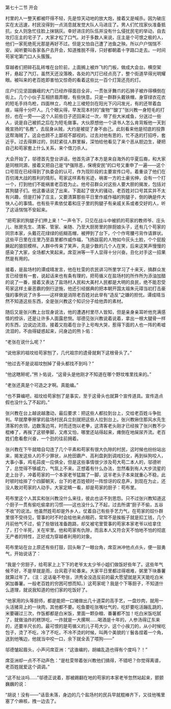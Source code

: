 

第七十二节 开会

村里的人一整天都被吓得不轻，先是惊天动地的放大炮，接着又是喊杀。因为破庄实在太迅速，村民没得到一点消息就发觉大队人马进庄了。男人们忙找家伙准备抵抗，女人则急忙往脸上抹锅灰。幸好进庄的队伍并没有什么侵扰民宅的举动，自去攻打庄主的宅子了，大家才松了口气。对于多数人来说，庄主是个可恨之极的人，他们一家死绝死光那是再好不过。但是又怕自己遭了池鱼之殃。所以户户惴惴不安。闻听要叫各家各户去开会，知道推脱不得，只好都朝着十字路口走去。一时间苟家宅第门口人头簇簇。

穿越者们把碎石乱砖堆在台阶前，上面搁上被炸飞的门板，做成大会台。横空架杆，悬起了汽灯。虽然天还没落晚，各处的汽灯已经点亮了，整个街道早得光明耀眼。被叫来的老百姓即害怕又惊奇的看着这些比一百个灯笼还亮的灯。

庄户们见坚固巍峨的大门已经炸得面目全非，一贯张牙舞爪的石狮子被炸得横倒在街上。几个小伙子互相挤眉弄眼，有些快意。只是一群群头戴铁帽，身穿绿衣花衣的短毛手持鸟枪，四面林立，鸟枪上三棱短剑在阳光下闪闪发光，有的还带着血痕，端得十分吓人。几个眼尖得，早发现本村的“废物”“酸丁”张兴教一身短毛的打扮，也在一旁――这个人前些日子还回来过一次，带了些大米咸鱼，分送过一些人，说是自己被抓之后在为短毛做事。大伙原想他一个读书人怎么肯背叛他一天到晚宣扬的“名教”，去屈身从贼，大约是被捉了身不由己。此刻看来他是彻底的投靠这帮海贼了。这会也顾不上鄙视不鄙视的。过去对他有恩的，忙不迭的打招呼，套近乎。过去得罪过的，则赶紧往人群里躲，深怕给他看见了来个恶从胆边生，硬把自己和苟家套上什么关系，来个借刀杀人。

大会开始了，邬德首先登台讲话，他首先讲了本方是来自海外的华夏后裔，和大家是同根同源。接着又把自己是“铲强除恶，保境安民”的口号又重申了一遍――这个口号现在已经得到了执委会的认可，作为现阶段的主要宣传口号。着重谈了他们在百仞滩大战的胜利的情形。苟家这样素有劣迹，祸害一方的土豪劣绅，会有一个打一个，打到他们不能祸害老百姓为止。他号召群众对这些人要大胆的揭发，包括对其狗腿子们。他这番话说了出来，下面起了很大的骚动，老百姓对口号其实并不太有兴趣，但是打掉了庄主，又要清算那些平日里作威作福的狗腿子，倒的确是件大快人心的事情。也有些平素依仗着和庄子里的狗腿子有亲戚关系或者交好的人，听了这话惴惴不安起来。

“把苟家的狗腿子们押上来！”一声令下，只见在战斗中被抓的苟家的教师爷、庄头儿、账房先生、清客、管家、亲随、乃至大厨房里的胖厨娘头子，还有几个苟家的同宗本家，头戴花花绿绿的纸糊高帽，被押到了台下，个个作弯腰弓背作请罪状。这些平日里在庄里乃至县里都作威作福，飞扬跋扈的人物如今灰头土脸，个个屁股撅起的狼狈模样。人群中传来了笑声，先是少数的几个人在笑，后来这笑声慢慢的感染了大家，全场都大笑起来。席亚洲等一干人显得十分兴奋。丑化对手这一招果然是有用的。

接着，是盐场村的谭成晴发言，他在杜雯的农民讲习所里学习了十来天，搞群众发言已经很有一套，说起话来也有条有理的，把苟循义在盐场村的所作所为添油加醋的说了一番，接着又表达了盐场村人民和大美村人民都是大明的良民，绝不能忍受苟家这样土豪恶霸的倒行逆施，他还引经据典的把本朝开国太祖朱元璋当初打击豪强的事例说了许多――这样做是消除老百姓对此举有“造反”之嫌的担忧。谭成晴当然不知道这些东西，全是张兴教这个知识分子给他弄的素材。

随后又是张兴教上台现身说法，他的遭遇村里尽人皆知，但是亲身亲耳听他充满感情的控诉，还是让许多人面露悲恻。邬德见张兴教说着说着，拿出一根大腿骨一样的东西，边说边流泪，接着又抱着在台子上号啕大哭，惹得下面的人也一阵的希嘘流泪的，不由得疑惑起来，问身边的熊卜佑：

“老张在说什么呢？”

“说他家的祖坟给苟家刨了，几代祖宗的遗骨就剩下这根骨头了。”

“他过去不是说祖坟刨掉了骨头都找不到吗？”

“他这瞎掰呢，”熊卜佑说，“这骨头是他刚才不知道在哪个野坟堆里找来的。”

“老张还真是个可造之才啊。真能编。”

“也不算编吧，祖坟给苟家刨了是事实，至于这骨头也就算个宣传道具。宣传造点假也没什么了不起的。”

张兴教在台上越说越激动，最后要求：把这些人都拉到台上，交给老百姓斗争批判。早就摩拳擦掌的盐场村民兵立刻就把这些人拉到台上。张兴教揪住那风水先生清客的衣领，边数落边骂，时而还饱以老拳，这清客老头刚才已经挨了张兴教不少棍棒了，再挨了这顿拳脚，又疼又怕，哪里还站得起来，瘫倒在地屎尿齐流。老百姓们愈看愈兴奋，一个劲的往前拥着。

张兴教在下午就暗自勾连了几个平素和苟家有很大仇隙的村民，这时候也纷纷站出来，揭发这些人的不少罪状，从抢田霸产、高利盘剥到调戏妇女，再到纵狗咬人，大事小事，鸡毛蒜皮一应俱全，但是这些事情很少涉及苟大苟二本人的，邬德听了，总觉得不够威力，气氛上不来。正想着有什么办法，忽然看到有人大步流星的走上台子，冲着苟家的一个本家老爷猛踹了一脚，这半老头子本来就重心不稳，此时顿时给摔了个四脚朝天，台下的老百姓顿时一阵惊讶的叹息声，到现在为止，还没人敢对苟家的人动手。大家定睛一看，却是苟家的厨子：苟布里。

苟布里这个人其实和张兴教没什么来往，彼此也谈不到恩怨。只不过张兴教知道这个厨子一贯有偷吃偷拿的习惯――这也没什么了不起，过去所谓“厨子不偷，五谷不收”的说法。他虽然姓苟却是外乡人，仗着自己有些手艺力气，在苟家的奴仆群里很不受待见，管事的时不时会给他来点眼药，常常不是挨板子就是扣工钱，几个月前他气不过，偷了些银钱准备跑路，却又被宅里管事的苟家本家老爷以给拿住了，打个半死，关在牢里。他和苟家有仇隙，而且本人又符合天不怕地不怕的彻底无产者的特性，正好成为穿越者利用的对象。

苟布里站在台上原还有些打鼓，回头瞅了一眼台角，席亚洲冲他点点头，便一鼓勇气，开始说话了：

“我是个穷厨子，给苟家上上下下的老爷太太少爷小姐们做饭好些年了。这些年气候不好，不是旱就是雨，台风雹子轮番来。大家平日里都过得艰难，粥里下块番薯就算过年了。（注：这话毫不夸张，洪秀全没造反前的最大愿望就是天天能吃白米粥加番薯。一般老百姓的穷困可想而知。）这苟家呢？我是个下等厨子，不知道什么道理，就说我知道的他们家的吃饭好了。

“他家用的头等厨师，都是能把一口猪做出几十道菜的高手艺，一盘炒肉，就用一头活猪背上的一块肉，其他都不要。吃鱼要吃张嘴吐气的，吃虾要吃活蹦乱跳的，米要碾过三次，作饭都都是白米饭，里面一颗杂粮、番薯都不加！吃白米饭吃腻了，就做油炸的糕饼吃，一炸就是一大摞啊……喝酒是十年的，人参汤得辽东来的，还要半尺长的。最可恨的是苟循义的儿子苟大少，这个小挨刀的，从小时候吃包子，烫了不吃，冷了不吃，不冷不烫的时候，叫两个美貌的丫鬟各捏着一个角，送到他嘴边，他就当中咬一口，余下就全丢了喂狗――”

邬德皱起眉头，小声问席亚洲：“这谁编的，胡编乱造也得有个度吗？！”

席亚洲却一点不不动声色：“是杜雯带着张兴教他们搞得，不错吧？你觉得离谱，老百姓就爱这个调调。”

“这不扯淡吗……”邬德正说着，那被踢翻在地的苟家的本家老爷忽然站起来，颤颤巍巍的说：

“胡说！没有――”话音未落，身边的几个盐场村的民兵早就棍棒齐下，又往他嘴里塞了个麻核，拽一边去了。

